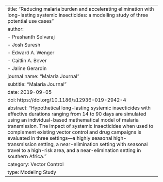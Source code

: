---
title: "Reducing malaria burden and accelerating elimination with long-lasting systemic insecticides: a modelling study of three potential use cases"
author: 
  - Prashanth Selvaraj
  - Josh Suresh
  - Edward A. Wenger
  - Caitlin A. Bever
  - Jaline Gerardin
journal name: "Malaria Journal"
subtitle: "Malaria Journal"
date: 2019-09-05
doi: https://doi.org/10.1186/s12936-019-2942-4
abstract: "Hypothetical long-lasting systemic insecticides with effective durations ranging from 14 to 90 days are simulated using an individual-based mathematical model of malaria transmission. The impact of systemic insecticides when used to complement existing vector control and drug campaigns is evaluated in three settings—a highly seasonal high-transmission setting, a near-elimination setting with seasonal travel to a high-risk area, and a near-elimination setting in southern Africa."
category: Vector Control
type: Modeling Study
---
